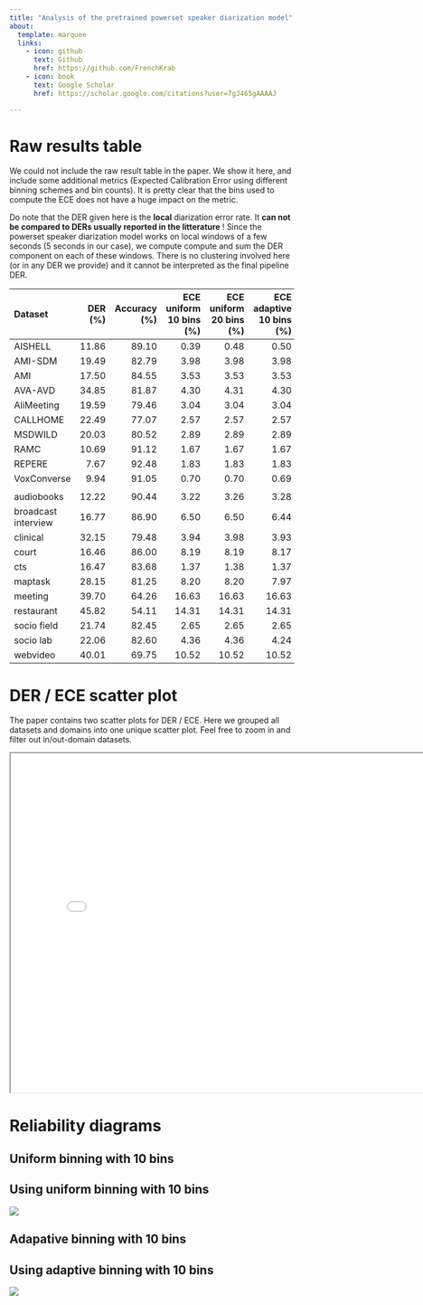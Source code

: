 ```yaml
---
title: "Analysis of the pretrained powerset speaker diarization model"
about:
  template: marquee
  links:
    - icon: github
      text: Github
      href: https://github.com/FrenchKrab
    - icon: book
      text: Google Scholar
      href: https://scholar.google.com/citations?user=7gJ465gAAAAJ

---
```



# Raw results table

We could not include the raw result table in the paper. We show it here, and include some additional metrics (Expected Calibration Error using different binning schemes and bin counts). It is pretty clear that the bins used to compute the ECE does not have a huge impact on the metric.

::: {.callout-warning title="About the reported DERs"}
Do note that the DER given here is the **local** diarization error rate. It **can not be compared to DERs usually reported in the litterature** ! Since the powerset speaker diarization model works on local windows of a few seconds (5 seconds in our case), we compute compute and sum the DER component on each of these windows. There is no clustering involved here (or in any DER we provide) and it cannot be interpreted as the final pipeline DER.
:::

| Dataset             |   DER (%) |   Accuracy (%) |   ECE uniform 10 bins (%) |   ECE uniform 20 bins (%) |   ECE adaptive 10 bins (%) |   ECE adaptive 20 bins (%) |
|:--------------------|----------:|---------------:|--------------------------:|--------------------------:|---------------------------:|---------------------------:|
| AISHELL             |     11.86 |          89.10 |                      0.39 |                      0.48 |                       0.50 |                       0.50 |
| AMI-SDM             |     19.49 |          82.79 |                      3.98 |                      3.98 |                       3.98 |                       3.98 |
| AMI                 |     17.50 |          84.55 |                      3.53 |                      3.53 |                       3.53 |                       3.53 |
| AVA-AVD             |     34.85 |          81.87 |                      4.30 |                      4.31 |                       4.30 |                       4.30 |
| AliMeeting          |     19.59 |          79.46 |                      3.04 |                      3.04 |                       3.04 |                       3.04 |
| CALLHOME            |     22.49 |          77.07 |                      2.57 |                      2.57 |                       2.57 |                       2.57 |
| MSDWILD             |     20.03 |          80.52 |                      2.89 |                      2.89 |                       2.89 |                       2.89 |
| RAMC                |     10.69 |          91.12 |                      1.67 |                      1.67 |                       1.67 |                       1.67 |
| REPERE              |      7.67 |          92.48 |                      1.83 |                      1.83 |                       1.83 |                       1.83 |
| VoxConverse         |      9.94 |          91.05 |                      0.70 |                      0.70 |                       0.69 |                       0.69 |
||
| audiobooks          |     12.22 |          90.44 |                      3.22 |                      3.26 |                       3.28 |                       3.28 |
| broadcast interview |     16.77 |          86.90 |                      6.50 |                      6.50 |                       6.44 |                       6.44 |
| clinical            |     32.15 |          79.48 |                      3.94 |                      3.98 |                       3.93 |                       3.94 |
| court               |     16.46 |          86.00 |                      8.19 |                      8.19 |                       8.17 |                       8.17 |
| cts                 |     16.47 |          83.68 |                      1.37 |                      1.38 |                       1.37 |                       1.37 |
| maptask             |     28.15 |          81.25 |                      8.20 |                      8.20 |                       7.97 |                       8.08 |
| meeting             |     39.70 |          64.26 |                     16.63 |                     16.63 |                      16.63 |                      16.63 |
| restaurant          |     45.82 |          54.11 |                     14.31 |                     14.31 |                      14.31 |                      14.31 |
| socio field         |     21.74 |          82.45 |                      2.65 |                      2.65 |                       2.65 |                       2.65 |
| socio lab           |     22.06 |          82.60 |                      4.36 |                      4.36 |                       4.24 |                       4.33 |
| webvideo            |     40.01 |          69.75 |                     10.52 |                     10.52 |                      10.52 |                      10.52 |

# DER / ECE scatter plot

The paper contains two scatter plots for DER / ECE. Here we grouped all datasets and domains into one unique scatter plot. Feel free to zoom in and filter out in/out-domain datasets.
<!-- 09c_view_calibration_eval.ipynb -->
```{=html}
<iframe width=800px height=600 src="site_media/calibration/ece_der_scatter.html" scrolling="no"></iframe>
```

# Reliability diagrams

## Uniform binning with 10 bins

<!-- 09c_view_calibration_eval.ipynb with BINNING_METHOD='uniform' -->
::: {.callout-note appearance="detail" collapse=true}
# Using uniform binning with 10 bins
![](site_media/calibration/reliability_uniform10bins.png)
:::

<!-- 09c_view_calibration_eval.ipynb with BINNING_METHOD='adaptive' -->
## Adapative binning with 10 bins

::: {.callout-note appearance="detail" collapse=true}
# Using adaptive binning with 10 bins
![](site_media/calibration/reliability_adaptive10bins.png)
:::
